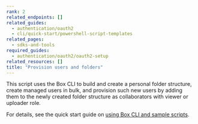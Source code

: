 ```yaml
---
rank: 2
related_endpoints: []
related_guides:
  - authentication/oauth2
  - cli/quick-start/powershell-script-templates
related_pages:
  - sdks-and-tools
required_guides:
  - authentication/oauth2/oauth2-setup
related_resources: []
title: "Provision users and folders"
---
```

This script uses the Box CLI to build and create a
personal folder structure, create managed users in bulk, 
and provision such new users by adding them to the newly created 
folder structure as collaborators with viewer or uploader role.

For details, see the quick start guide on 
[using Box CLI and sample scripts][1].

[1]: g://cli/quick-start/powershell-script-templates